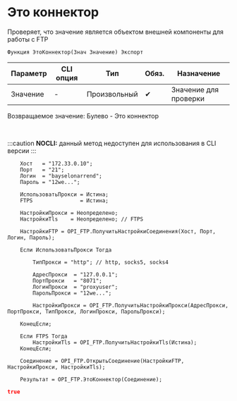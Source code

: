 ﻿---
sidebar_position: 6
description: Это коннектор  и другие функции для работы с FTP в Открытом пакете интеграций - бесплатной open-source библиотеке интеграций для 1С:Предприятие 8, OneScript и CLI
keywords: [1C, 1С, 1С:Предприятие, 1С:Предприятие 8.3, API, Интеграция, Сервисы, Обмен, OneScript, CLI, FTP]
---


# Это коннектор 
 Проверяет, что значение является объектом внешней компоненты для работы с FTP



`Функция ЭтоКоннектор(Знач Значение) Экспорт`

  | Параметр | CLI опция | Тип | Обяз. | Назначение |
  |-|-|-|-|-|
  | Значение | - | Произвольный | &#x2714; | Значение для проверки |

  
  Возвращаемое значение:   Булево -  Это коннектор

<br/>


:::caution
**NOCLI:** данный метод недоступен для использования в CLI версии
:::
<br/>



```bsl title="Пример использования для 1С:Предприятие/OneScript"
    Хост   = "172.33.0.10";
    Порт   = "21";
    Логин  = "bayselonarrend";
    Пароль = "12we...";

    ИспользоватьПрокси = Истина;
    FTPS               = Истина;

    НастройкиПрокси = Неопределено;
    НастройкиTls    = Неопределено; // FTPS

    НастройкиFTP = OPI_FTP.ПолучитьНастройкиСоединения(Хост, Порт, Логин, Пароль);

    Если ИспользоватьПрокси Тогда

        ТипПрокси = "http"; // http, socks5, socks4

        АдресПрокси  = "127.0.0.1";
        ПортПрокси   = "8071";
        ЛогинПрокси  = "proxyuser";
        ПарольПрокси = "12we...";

        НастройкиПрокси = OPI_FTP.ПолучитьНастройкиПрокси(АдресПрокси, ПортПрокси, ТипПрокси, ЛогинПрокси, ПарольПрокси);

    КонецЕсли;

    Если FTPS Тогда
        НастройкиTls = OPI_FTP.ПолучитьНастройкиTls(Истина);
    КонецЕсли;

    Соединение = OPI_FTP.ОткрытьСоединение(НастройкиFTP, НастройкиПрокси, НастройкиTls);

    Результат = OPI_FTP.ЭтоКоннектор(Соединение);
```
    



```json title="Результат"
true
```
